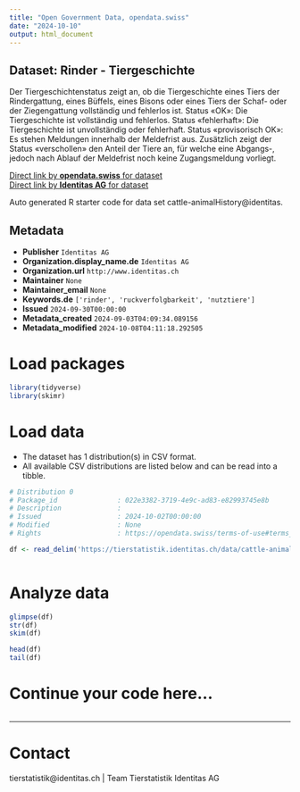 ```yaml
---
title: "Open Government Data, opendata.swiss"
date: "2024-10-10"
output: html_document
---
```


## Dataset: Rinder - Tiergeschichte

Der Tiergeschichtenstatus zeigt an, ob die Tiergeschichte eines Tiers der Rindergattung, eines Büffels, eines Bisons oder eines Tiers der Schaf- oder der Ziegengattung vollständig und fehlerlos ist. Status «OK»: Die Tiergeschichte ist vollständig und fehlerlos. Status «fehlerhaft»: Die Tiergeschichte ist unvollständig oder fehlerhaft. Status «provisorisch OK»: Es stehen Meldungen innerhalb der Meldefrist aus. Zusätzlich zeigt der Status «verschollen» den Anteil der Tiere an, für welche eine Abgangs-, jedoch nach Ablauf der Meldefrist noch keine Zugangsmeldung vorliegt.

[Direct link by **opendata.swiss** for dataset](https://opendata.swiss/de/dataset/rinder-tiergeschichte)<br>
[Direct link by **Identitas AG** for dataset](https://tierstatistik.identitas.ch/)

Auto generated R starter code for data set cattle-animalHistory@identitas.

## Metadata

- **Publisher** `Identitas AG`
- **Organization.display_name.de** `Identitas AG`
- **Organization.url** `http://www.identitas.ch`
- **Maintainer** `None`
- **Maintainer_email** `None`
- **Keywords.de** `['rinder', 'ruckverfolgbarkeit', 'nutztiere']`
- **Issued** `2024-09-30T00:00:00`
- **Metadata_created** `2024-09-03T04:09:34.089156`
- **Metadata_modified** `2024-10-08T04:11:18.292505`


# Load packages

```r

library(tidyverse)
library(skimr)

```

# Load data

-   The dataset has 1 distribution(s) in CSV format.
-   All available CSV distributions are listed below and can be read into a tibble.

```r

# Distribution 0
# Package_id               : 022e3382-3719-4e9c-ad83-e82993745e8b
# Description              : 
# Issued                   : 2024-10-02T00:00:00
# Modified                 : None
# Rights                   : https://opendata.swiss/terms-of-use#terms_by

df <- read_delim('https://tierstatistik.identitas.ch/data/cattle-animalHistory.csv')



```

# Analyze data

```r

glimpse(df)
str(df)
skim(df)

head(df)
tail(df)

```

# Continue your code here...

```r

```

------------------------------------------------------------------------

# Contact

tierstatistik@identitas.ch | Team Tierstatistik Identitas AG
